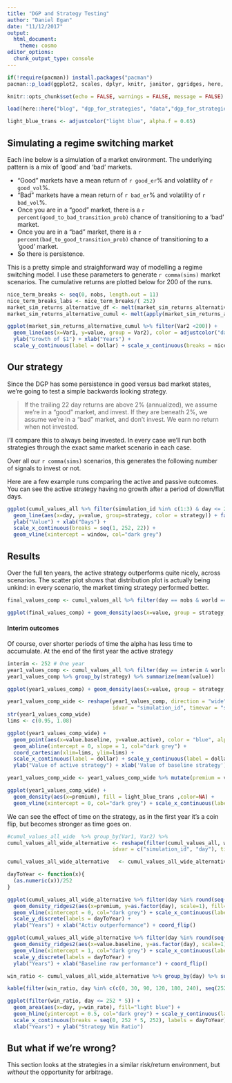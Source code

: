 ```yaml
---
title: "DGP and Strategy Testing"
author: "Daniel Egan"
date: "11/12/2017"
output: 
  html_document: 
    theme: cosmo
editor_options: 
  chunk_output_type: console
---
```


```r
if(!require(pacman)) install.packages("pacman")
pacman::p_load(ggplot2, scales, dplyr, knitr, janitor, ggridges, here, reshape2)

knitr::opts_chunk$set(echo = FALSE, warnings = FALSE, message = FALSE)

load(here::here("blog", "dgp_for_strategies", "data","dgp_for_strategies.RData")) # ~240MB of Data

light_blue_trans <- adjustcolor("light blue", alpha.f = 0.65)     
```

## Simulating a regime switching market
Each line below is a simulation of a market environment. The underlying pattern is a mix of 'good' and 'bad' markets. 

- "Good" markets have a mean return of `r good_er`% and volatility of `r good_vol`%. 
- "Bad" markets have a mean return of `r bad_er`% and volatility of `r bad_vol`%. 
- Once you are in a "good" market, there is a `r percent(good_to_bad_transition_prob)` chance of transitioning to a 'bad' market. 
- Once you are in a "bad" market, there is a `r percent(bad_to_good_transition_prob)` chance of transitioning to a 'good' market. 
- So there is persistence. 

This is a pretty simple and straighforward way of modelling a regime switching model. I use these parameters to generate `r comma(sims)` market scenarios. The cumulative returns are plotted below for 200 of the runs. 


```r
nice_term_breaks <- seq(0, nobs, length.out = 11)
nice_term_breaks_labs <- nice_term_breaks/( 252)
market_sim_returns_alternative_df <- melt(market_sim_returns_alternative)
market_sim_returns_alternative_cumul <- melt(apply(market_sim_returns_alternative, 2, function(x) cumprod(x+1)))

ggplot(market_sim_returns_alternative_cumul %>% filter(Var2 <200)) + 
  geom_line(aes(x=Var1, y=value, group = Var2), color = adjustcolor("dark green",alpha.f = 0.2 ))  + 
  ylab("Growth of $1") + xlab("Years") + 
  scale_y_continuous(label = dollar) + scale_x_continuous(breaks = nice_term_breaks, labels = nice_term_breaks_labs )
```

## Our strategy

Since the DGP has some persistence in good versus bad market states, we're going to test a simple backwards looking strategy. 

> If the trailing 22 day returns are above 2% (annualized), we assume we're in a "good" market, and invest. If they are beneath 2%, we assume we're in a "bad" market, and don't invest. We earn no return when not invested. 

I'll compare this to always being invested. In every case we'll run both strategies through the exact same market scenario in each case.

Over all our `r comma(sims)` scenarios, this generates the following number of signals to invest or not. 

Here are a few example runs comparing the active and passive outcomes. You can see the active strategy having no growth after a period of down/flat days.  

```r
ggplot(cumul_values_all %>% filter(simulation_id %in% c(1:3) & day <= 252 & world == "alternative")) + 
  geom_line(aes(x=day, y=value, group=strategy, color = strategy)) + facet_grid(simulation_id ~ .) + 
  ylab("Value") + xlab("Days") + 
  scale_x_continuous(breaks = seq(1, 252, 22)) + 
  geom_vline(xintercept = window, col="dark grey")
```

## Results
Over the full ten years, the active strategy outperforms quite nicely, across scenarios. The scatter plot shows that distribution plot is actually being unkind: in every scenario, the market timing strategy performed better. 

```r
final_values_comp <- cumul_values_all %>% filter(day == nobs & world == "alternative")

ggplot(final_values_comp) + geom_density(aes(x=value, group = strategy, fill=strategy), alpha = 0.5)


```

#### Interim outcomes
Of course, over shorter periods of time the alpha has less time to accumulate. At the end of the first year the active strategy

```r
interim <- 252 # One year
year1_values_comp <- cumul_values_all %>% filter(day == interim & world == "alternative")
year1_values_comp %>% group_by(strategy) %>% summarize(mean(value))

ggplot(year1_values_comp) + geom_density(aes(x=value, group = strategy, fill=strategy), alpha = 0.5)

year1_values_comp_wide <- reshape(year1_values_comp, direction = "wide", 
                                  idvar = "simulation_id", timevar = "strategy" )
str(year1_values_comp_wide)
lims <- c(0.95, 1.08)

ggplot(year1_values_comp_wide) + 
  geom_point(aes(x=value.baseline, y=value.active), color = "blue", alpha = 0.5) + 
  geom_abline(intercept = 0, slope = 1, col="dark grey") + 
  coord_cartesian(xlim=lims, ylim=lims) + 
  scale_x_continuous(label = dollar) + scale_y_continuous(label = dollar) +
  ylab("Value of active strategy") + xlab('Value of baseline strategy')

year1_values_comp_wide <- year1_values_comp_wide %>% mutate(premium = value.active - value.baseline) 

ggplot(year1_values_comp_wide) + 
  geom_density(aes(x=premium), fill = light_blue_trans ,color=NA) + 
  geom_vline(xintercept = 0, col="dark grey") + scale_x_continuous(label = percent)
```

We can see the effect of time on the strategy, as in the first year it's a coin flip, but becomes stronger as time goes on. 


```r
#cumul_values_all_wide  %>% group_by(Var1, Var2) %>%
cumul_values_all_wide_alternative <- reshape(filter(cumul_values_all, world == "alternative"), direction = "wide", 
                                  idvar = c("simulation_id", "day"), timevar = "strategy")

cumul_values_all_wide_alternative   <- cumul_values_all_wide_alternative %>% mutate(premium = value.active - value.baseline) 

dayToYear <- function(x){
  (as.numeric(x))/252
}

ggplot(cumul_values_all_wide_alternative %>% filter(day %in% round(seq(252, nobs, 252)))) +
  geom_density_ridges2(aes(x=premium, y=as.factor(day), scale=1), fill=light_blue_trans, color = NA) + 
  geom_vline(xintercept = 0, col="dark grey") + scale_x_continuous(label=percent) + 
  scale_y_discrete(labels = dayToYear) + 
  ylab("Years") + xlab("Activ outperformance") + coord_flip()

```


```r
ggplot(cumul_values_all_wide_alternative %>% filter(day %in% round(seq(252, nobs, 252)))) +
  geom_density_ridges2(aes(x=value.baseline, y=as.factor(day), scale=1), fill=light_blue_trans, color = NA) + 
  geom_vline(xintercept = 1, col="dark grey") + scale_x_continuous(label=percent) + 
  scale_y_discrete(labels = dayToYear) + 
  ylab("Years") + xlab("Baseline raw performance") + coord_flip()
```


```r
win_ratio <- cumul_values_all_wide_alternative %>% group_by(day) %>% summarize(win_rate = mean(sign(premium)))

kable(filter(win_ratio, day %in% c(c(0, 30, 90, 120, 180, 240), seq(252, 252 * 5, 252))))s

ggplot(filter(win_ratio, day <= 252 * 5)) +
  geom_area(aes(x=day, y=win_rate), fill="light blue") + 
  geom_hline(yintercept = 0.5, col="dark grey") + scale_y_continuous(label=percent) + 
  scale_x_continuous(breaks = seq(0, 252 * 5, 252), labels = dayToYear) +
  xlab("Years") + ylab("Strategy Win Ratio") 

```


## But what if we're wrong?
This section looks at the strategies in a similar risk/return environment, but _without_ the opportunity for arbitrage. 

```r
```

